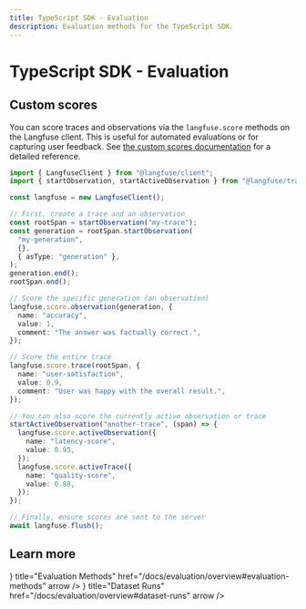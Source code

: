 ```yaml
---
title: TypeScript SDK - Evaluation
description: Evaluation methods for the TypeScript SDK.
---
```


# TypeScript SDK - Evaluation

## Custom scores 

You can score traces and observations via the `langfuse.score` methods on the Langfuse client. This is useful for automated evaluations or for capturing user feedback. See [the custom scores documentation](/docs/evaluation/evaluation-methods/custom-scores) for a detailed reference.

```typescript /langfuse.score.observation/ /langfuse.score.trace/ /langfuse.score.activeObservation/ /langfuse.score.activeTrace/
import { LangfuseClient } from "@langfuse/client";
import { startObservation, startActiveObservation } from "@langfuse/tracing";

const langfuse = new LangfuseClient();

// First, create a trace and an observation
const rootSpan = startObservation("my-trace");
const generation = rootSpan.startObservation(
  "my-generation",
  {},
  { asType: "generation" },
);
generation.end();
rootSpan.end();

// Score the specific generation (an observation)
langfuse.score.observation(generation, {
  name: "accuracy",
  value: 1,
  comment: "The answer was factually correct.",
});

// Score the entire trace
langfuse.score.trace(rootSpan, {
  name: "user-satisfaction",
  value: 0.9,
  comment: "User was happy with the overall result.",
});

// You can also score the currently active observation or trace
startActiveObservation("another-trace", (span) => {
  langfuse.score.activeObservation({
    name: "latency-score",
    value: 0.95,
  });
  langfuse.score.activeTrace({
    name: "quality-score",
    value: 0.88,
  });
});

// Finally, ensure scores are sent to the server
await langfuse.flush();
```

## Learn more


<Cards num={2}>
    <Card
        icon={<Rocket size="24" />}
        title="Evaluation Methods"
        href="/docs/evaluation/overview#evaluation-methods"
        arrow
    />
    <Card
        icon={<Plug size="24" />}
        title="Dataset Runs"
        href="/docs/evaluation/overview#dataset-runs"
        arrow
    />
</Cards>